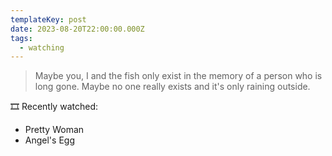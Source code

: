 ```yaml
---
templateKey: post
date: 2023-08-20T22:00:00.000Z
tags:
  - watching
---
```

> Maybe you, I and the fish only exist in the memory of a person who is long gone. Maybe no one really exists and it's only raining outside.

🎞️ Recently watched:

* Pretty Woman
* Angel's Egg